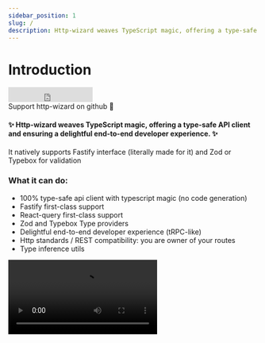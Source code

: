 ```yaml
---
sidebar_position: 1
slug: /
description: Http-wizard weaves TypeScript magic, offering a type-safe API client and ensuring a delightful end-to-end developer experience.
---
```



# Introduction

<div style={{ display: 'flex' }}>
  <iframe
    src="https://ghbtns.com/github-btn.html?user=flodlc&repo=http-wizard&type=star&count=false&size=large"
    frameborder="0"
    scrolling="0"
    width="170"
    height="30"
    title="GitHub"
    style={{ marginBottom: 0 }}
  ></iframe>
</div>
<div style={{ marginTop: 2, fontSize: 13 }}>
  Support http-wizard on github 💪
</div>

#### ✨ Http-wizard weaves TypeScript magic, offering a type-safe API client and ensuring a delightful end-to-end developer experience. ✨

It natively supports Fastify interface (literally made for it) and Zod or Typebox for validation

### What it can do:

- 100% type-safe api client with typescript magic (no code generation)
- Fastify first-class support
- React-query first-class support
- Zod and Typebox Type providers
- Delightful end-to-end developer experience (tRPC-like)
- Http standards / REST compatibility: you are owner of your routes
- Type inference utils

<Video src="/presentation.mov" />

### Why not GraphQL or tRPC?

Both are excellent choices!

<b>Http-wizard</b> allows maintaining a standard HTTP API and to keep tools such
as Swagger, etc to document your API. For people who wants a tRPC-like DX but still
using fastify or Express with full control over route naming, http-wizard is made
for you! It combines the best of both worlds, ensuring a smooth, efficient, and productive
development process.

### How it works

Currently, http-wizard uses Zod or Typebox for validation, axios for data fetching.
Using Fastify for a new project is highly recommended for the best developer experience.

Here's how to integrate it into your project:
[getting-started](/getting-started)

<iframe
  src="https://ghbtns.com/github-btn.html?user=flodlc&repo=http-wizard&type=star&count=false&size=large"
  frameborder="0"
  scrolling="0"
  width="170"
  height="30"
  title="GitHub"
  style={{ marginBottom: 0 }}
></iframe>
